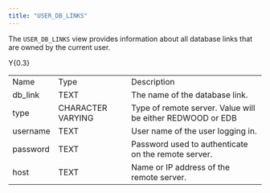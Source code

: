 ```yaml
---
title: "USER_DB_LINKS"
---
```


The `USER_DB_LINKS` view provides information about all database links that are owned by the current user.

<div class="tabularcolumns">

Y{0.3}

</div>

|          |                   |                                                            |
| -------- | ----------------- | ---------------------------------------------------------- |
| Name     | Type              | Description                                                |
| db_link | TEXT              | The name of the database link.                             |
| type     | CHARACTER VARYING | Type of remote server. Value will be either REDWOOD or EDB |
| username | TEXT              | User name of the user logging in.                          |
| password | TEXT              | Password used to authenticate on the remote server.        |
| host     | TEXT              | Name or IP address of the remote server.                   |
